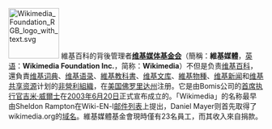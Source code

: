 [[File:Wikimedia Foundation RGB logo with text.svg|left|100px]]
維基百科的背後管理者'''[[维基媒体基金会]]'''（簡稱：'''維基媒體'''，[[英语]]：'''Wikimedia Foundation Inc.'''，简称：'''Wikimedia'''）不但是负责[[维基百科]]，還負責[[维基词典]]、[[维基语录]]、[[維基教科書]]、[[维基文库]]、[[維基物種]]、[[维基新闻]]和[[维基共享资源]]计划的[[非營利組織]]，在[[美国]][[佛罗里达州]]注册。它是由Bomis公司的[[首席执行官]][[吉米·威爾士]]在[[2003年]][[6月20日]]正式宣布成立的。「Wikimedia」的名称最早由Sheldon Rampton在Wiki-EN-l[[邮件列表]]上提出，Daniel Mayer则首先取得了wikimedia.org的[[域名]]。維基媒體基金會現時僅有23名員工，而其收入來自捐款。
